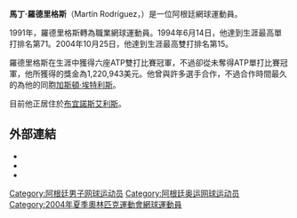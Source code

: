 {{Expand|time=2018-06-08T14:38:37+00:00}}
'''馬丁·羅德里格斯'''（Martín Rodríguez，{{bd|1969年|12月18日}}）是一位阿根廷網球運動員。

1991年，羅德里格斯轉為職業網球運動員。1994年6月14日，他達到生涯最高單打排名第71。2004年10月25日，他達到生涯最高雙打排名第15。

羅德里格斯在生涯中獲得六座ATP雙打比賽冠軍，不過卻從未奪得ATP單打比賽冠軍，他所獲得的獎金為1,220,943美元。他曾與許多選手合作，不過合作時間最久的為他的同胞[[加斯頓·埃特利斯|加斯頓·埃特利斯]]。

目前他正居住於[[布宜諾斯艾利斯|布宜諾斯艾利斯]]。

==外部連結==
* {{ATP|id=M680|name=馬丁·羅德里格斯}}
* {{ITF Profile|id=10001678|name=馬丁·羅德里格斯}}
* {{DavisCupplayerlink|id=10001678|name=馬丁·羅德里格斯}}

{{DEFAULTSORT:Rodríguez, Martín}}

[[Category:阿根廷男子网球运动员|Category:阿根廷男子网球运动员]]
[[Category:阿根廷奥运网球运动员|Category:阿根廷奥运网球运动员]]
[[Category:2004年夏季奧林匹克運動會網球運動員|Category:2004年夏季奧林匹克運動會網球運動員]]